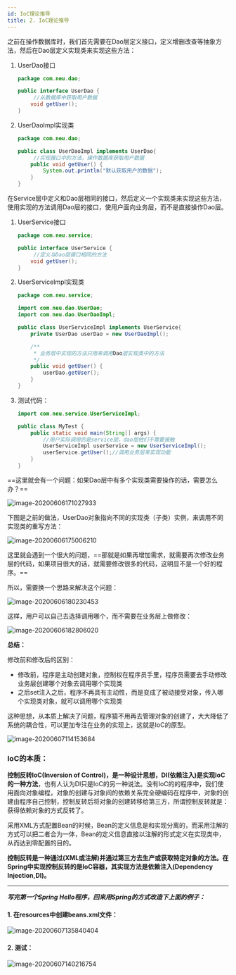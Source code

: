 ```yaml
---
id: IoC理论推导
title: 2. IoC理论推导
---
```


之前在操作数据库时，我们首先需要在Dao层定义接口，定义增删改查等抽象方法，然后在Dao层定义实现类来实现这些方法：

1. UserDao接口

   ```java
   package com.neu.dao;
   
   public interface UserDao {
   		//从数据库中获取用户数据
       void getUser();
   }
   ```

   

2. UserDaoImpl实现类

   ```java
   package com.neu.dao;
   
   public class UserDaoImpl implements UserDao{
     	//实现接口中的方法，操作数据库获取用户数据
       public void getUser() {
           System.out.println("默认获取用户的数据");
       }
   }
   ```

   

在Service层中定义和Dao层相同的接口，然后定义一个实现类来实现这些方法，使用实现的方法调用Dao层的接口，使用户面向业务层，而不是直接操作Dao层。

1. UserService接口

   ```java
   package com.neu.service;
   
   public interface UserService {
     	//定义与Dao层接口相同的方法
       void getUser();
   }
   ```

   

2. UserServiceImpl实现类

   ```java
   package com.neu.service;
   
   import com.neu.dao.UserDao;
   import com.neu.dao.UserDaoImpl;
   
   public class UserServiceImpl implements UserService{
       private UserDao userDao = new UserDaoImpl();
   
       /**
        * 业务层中实现的方法只用来调用Dao层实现类中的方法
        */
       public void getUser() {
           userDao.getUser();
       }
   }
   ```

3. 测试代码：

   ```java
   import com.neu.service.UserServiceImpl;
   
   public class MyTest {
       public static void main(String[] args) {
           //用户实际调用的是service层，dao层他们不需要接触
           UserServiceImpl userService = new UserServiceImpl();
           userService.getUser();//调用业务层来实现功能
       }
   }
   ```

==这里就会有一个问题：如果Dao层中有多个实现类需要操作的话，需要怎么办？==

![image-20200606171027933](https://images.shiguangping.com/imgs/20200606171027.png)

下图是之前的做法，UserDao对象指向不同的实现类（子类）实例，来调用不同实现类的重写方法：

![image-20200606175006210](https://images.shiguangping.com/imgs/20200606175006.png)

这里就会遇到一个很大的问题，==那就是如果再增加需求，就需要再次修改业务层的代码，如果项目很大的话，就需要修改很多的代码，这明显不是一个好的程序。==

所以，需要换一个思路来解决这个问题：

![image-20200606180230453](https://images.shiguangping.com/imgs/20200606180230.png)

这样，用户可以自己去选择调用哪个，而不需要在业务层上做修改：

![image-20200606182806020](https://images.shiguangping.com/imgs/20200606182806.png)



**总结：**

修改前和修改后的区别：

- 修改前，程序是主动创建对象，控制权在程序员手里，程序员需要去手动修改业务层创建哪个对象去调用哪个实现类
- 之后set注入之后，程序不再具有主动性，而是变成了被动接受对象，传入哪个实现类对象，就可以调用哪个实现类

这种思想，从本质上解决了问题，程序猿不用再去管理对象的创建了，大大降低了系统的耦合性，可以更加专注在业务的实现上，这就是IoC的原型。

![image-20200607114153684](https://images.shiguangping.com/imgs/20200607114153.png)



### IoC的本质：

**控制反转IoC(Inversion of Control)，是一种设计思想，DI(依赖注入)是实现IoC的一种方法**，也有人认为DI只是IoC的另一种说法。没有IoC的的程序中，我们使用面向对象编程，对象的创建与对象间的依赖关系完全硬编码在程序中，对象的创建由程序自己控制，控制反转后将对象的创建转移给第三方，所谓控制反转就是：获得依赖对象的方式反转了。



采用XML方式配置Bean的时候，Bean的定义信息是和实现分离的，而采用注解的方式可以把二者合为一体，Bean的定义信息直接以注解的形式定义在实现类中，从而达到零配置的目的。



**控制反转是一种通过(XML或注解)并通过第三方去生产或获取特定对象的方法。在Spring中实现控制反转的是IoC容器，其实现方法是依赖注入(Dependency Injection,DI)。**



---

***写完第一个Spring Hello程序，回来用Spring的方式改造下上面的例子：***

#### 1. 在resources中创建beans.xml文件：

![image-20200607135840404](https://images.shiguangping.com/imgs/20200607135840.png)



#### 2. 测试：

![image-20200607140216754](https://images.shiguangping.com/imgs/20200607140216.png)